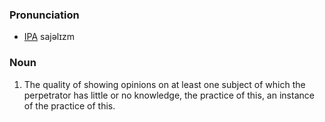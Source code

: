 ===Pronunciation===
*[[IPA]] sajəlɪzm

===Noun===
# The quality of showing opinions on at least one subject of which the perpetrator has little or no knowledge, the practice of this, an instance of the practice of this.